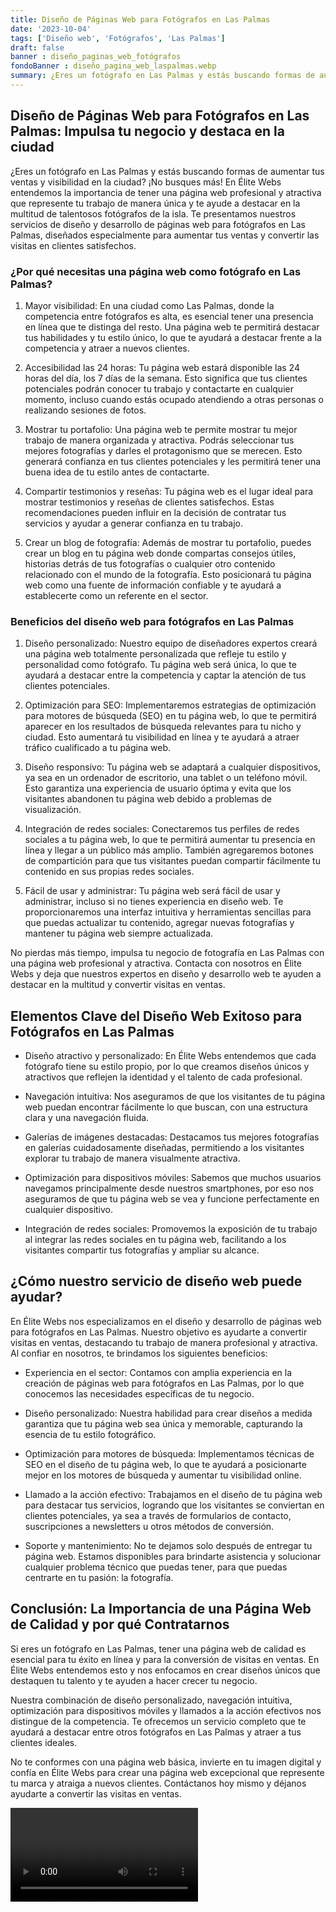 ```yaml
---
title: Diseño de Páginas Web para Fotógrafos en Las Palmas
date: '2023-10-04'
tags: ['Diseño web', 'Fotógrafos', 'Las Palmas']
draft: false
banner : diseño_paginas_web_fotógrafos
fondoBanner : diseño_pagina_web_laspalmas.webp
summary: ¿Eres un fotógrafo en Las Palmas y estás buscando formas de aumentar tus ventas y visibilidad en la ciudad? ¡No busques más! En Élite Webs entendemos la importancia de tener una página web profesional y atractiva que represente tu trabajo de manera única y te ayude a destacar en la multitud de talentosos fotógrafos de la isla. Te presentamos nuestros servicios de diseño y desarrollo de páginas web para fotógrafos en Las Palmas, diseñados especialmente para aumentar tus ventas y convertir las visitas en clientes satisfechos.
---
```


## Diseño de Páginas Web para Fotógrafos en Las Palmas: Impulsa tu negocio y destaca en la ciudad

¿Eres un fotógrafo en Las Palmas y estás buscando formas de aumentar tus ventas y visibilidad en la ciudad? ¡No busques más! En Élite Webs entendemos la importancia de tener una página web profesional y atractiva que represente tu trabajo de manera única y te ayude a destacar en la multitud de talentosos fotógrafos de la isla. Te presentamos nuestros servicios de diseño y desarrollo de páginas web para fotógrafos en Las Palmas, diseñados especialmente para aumentar tus ventas y convertir las visitas en clientes satisfechos.

### ¿Por qué necesitas una página web como fotógrafo en Las Palmas?

1. Mayor visibilidad: En una ciudad como Las Palmas, donde la competencia entre fotógrafos es alta, es esencial tener una presencia en línea que te distinga del resto. Una página web te permitirá destacar tus habilidades y tu estilo único, lo que te ayudará a destacar frente a la competencia y atraer a nuevos clientes.

2. Accesibilidad las 24 horas: Tu página web estará disponible las 24 horas del día, los 7 días de la semana. Esto significa que tus clientes potenciales podrán conocer tu trabajo y contactarte en cualquier momento, incluso cuando estás ocupado atendiendo a otras personas o realizando sesiones de fotos.

3. Mostrar tu portafolio: Una página web te permite mostrar tu mejor trabajo de manera organizada y atractiva. Podrás seleccionar tus mejores fotografías y darles el protagonismo que se merecen. Esto generará confianza en tus clientes potenciales y les permitirá tener una buena idea de tu estilo antes de contactarte.

4. Compartir testimonios y reseñas: Tu página web es el lugar ideal para mostrar testimonios y reseñas de clientes satisfechos. Estas recomendaciones pueden influir en la decisión de contratar tus servicios y ayudar a generar confianza en tu trabajo.

5. Crear un blog de fotografía: Además de mostrar tu portafolio, puedes crear un blog en tu página web donde compartas consejos útiles, historias detrás de tus fotografías o cualquier otro contenido relacionado con el mundo de la fotografía. Esto posicionará tu página web como una fuente de información confiable y te ayudará a establecerte como un referente en el sector.

### Beneficios del diseño web para fotógrafos en Las Palmas

1. Diseño personalizado: Nuestro equipo de diseñadores expertos creará una página web totalmente personalizada que refleje tu estilo y personalidad como fotógrafo. Tu página web será única, lo que te ayudará a destacar entre la competencia y captar la atención de tus clientes potenciales.

2. Optimización para SEO: Implementaremos estrategias de optimización para motores de búsqueda (SEO) en tu página web, lo que te permitirá aparecer en los resultados de búsqueda relevantes para tu nicho y ciudad. Esto aumentará tu visibilidad en línea y te ayudará a atraer tráfico cualificado a tu página web.

3. Diseño responsivo: Tu página web se adaptará a cualquier dispositivos, ya sea en un ordenador de escritorio, una tablet o un teléfono móvil. Esto garantiza una experiencia de usuario óptima y evita que los visitantes abandonen tu página web debido a problemas de visualización.

4. Integración de redes sociales: Conectaremos tus perfiles de redes sociales a tu página web, lo que te permitirá aumentar tu presencia en línea y llegar a un público más amplio. También agregaremos botones de compartición para que tus visitantes puedan compartir fácilmente tu contenido en sus propias redes sociales.

5. Fácil de usar y administrar: Tu página web será fácil de usar y administrar, incluso si no tienes experiencia en diseño web. Te proporcionaremos una interfaz intuitiva y herramientas sencillas para que puedas actualizar tu contenido, agregar nuevas fotografías y mantener tu página web siempre actualizada.

No pierdas más tiempo, impulsa tu negocio de fotografía en Las Palmas con una página web profesional y atractiva. Contacta con nosotros en Élite Webs y deja que nuestros expertos en diseño y desarrollo web te ayuden a destacar en la multitud y convertir visitas en ventas.

<GifSeo />

<Cta />

## Elementos Clave del Diseño Web Exitoso para Fotógrafos en Las Palmas

- Diseño atractivo y personalizado: En Élite Webs entendemos que cada fotógrafo tiene su estilo propio, por lo que creamos diseños únicos y atractivos que reflejen la identidad y el talento de cada profesional.

- Navegación intuitiva: Nos aseguramos de que los visitantes de tu página web puedan encontrar fácilmente lo que buscan, con una estructura clara y una navegación fluida.

- Galerías de imágenes destacadas: Destacamos tus mejores fotografías en galerías cuidadosamente diseñadas, permitiendo a los visitantes explorar tu trabajo de manera visualmente atractiva.

- Optimización para dispositivos móviles: Sabemos que muchos usuarios navegamos principalmente desde nuestros smartphones, por eso nos aseguramos de que tu página web se vea y funcione perfectamente en cualquier dispositivo.

- Integración de redes sociales: Promovemos la exposición de tu trabajo al integrar las redes sociales en tu página web, facilitando a los visitantes compartir tus fotografías y ampliar su alcance.

## ¿Cómo nuestro servicio de diseño web puede ayudar?

En Élite Webs nos especializamos en el diseño y desarrollo de páginas web para fotógrafos en Las Palmas. Nuestro objetivo es ayudarte a convertir visitas en ventas, destacando tu trabajo de manera profesional y atractiva. Al confiar en nosotros, te brindamos los siguientes beneficios:

- Experiencia en el sector: Contamos con amplia experiencia en la creación de páginas web para fotógrafos en Las Palmas, por lo que conocemos las necesidades específicas de tu negocio.

- Diseño personalizado: Nuestra habilidad para crear diseños a medida garantiza que tu página web sea única y memorable, capturando la esencia de tu estilo fotográfico.

- Optimización para motores de búsqueda: Implementamos técnicas de SEO en el diseño de tu página web, lo que te ayudará a posicionarte mejor en los motores de búsqueda y aumentar tu visibilidad online.

- Llamado a la acción efectivo: Trabajamos en el diseño de tu página web para destacar tus servicios, logrando que los visitantes se conviertan en clientes potenciales, ya sea a través de formularios de contacto, suscripciones a newsletters u otros métodos de conversión.

- Soporte y mantenimiento: No te dejamos solo después de entregar tu página web. Estamos disponibles para brindarte asistencia y solucionar cualquier problema técnico que puedas tener, para que puedas centrarte en tu pasión: la fotografía.

## Conclusión: La Importancia de una Página Web de Calidad y por qué Contratarnos

Si eres un fotógrafo en Las Palmas, tener una página web de calidad es esencial para tu éxito en línea y para la conversión de visitas en ventas. En Élite Webs entendemos esto y nos enfocamos en crear diseños únicos que destaquen tu talento y te ayuden a hacer crecer tu negocio.

Nuestra combinación de diseño personalizado, navegación intuitiva, optimización para dispositivos móviles y llamados a la acción efectivos nos distingue de la competencia. Te ofrecemos un servicio completo que te ayudará a destacar entre otros fotógrafos en Las Palmas y atraer a tus clientes ideales.

No te conformes con una página web básica, invierte en tu imagen digital y confía en Élite Webs para crear una página web excepcional que represente tu marca y atraiga a nuevos clientes. Contáctanos hoy mismo y déjanos ayudarte a convertir las visitas en ventas.

<Video />

<CtaBot job='Fotógrafos' city='Las Palmas'/>

<Gmaps query='Las Palmas+españa+maps' />